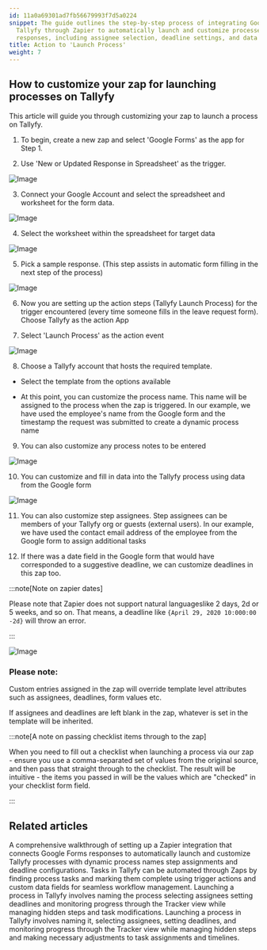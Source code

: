 ```yaml
---
id: 11a0a69301ad7fb56679993f7d5a0224
snippet: The guide outlines the step-by-step process of integrating Google Forms with
  Tallyfy through Zapier to automatically launch and customize processes with form
  responses, including assignee selection, deadline settings, and data mapping configurations.
title: Action to 'Launch Process'
weight: 7
---
```


## How to customize your zap for launching processes on Tallyfy

This article will guide you through customizing your zap to launch a process on Tallyfy.

1. To begin, create a new zap and select 'Google Forms' as the app for Step 1.

2. Use 'New or Updated Response in Spreadsheet' as the trigger.

![Image](https://screenshots.tallyfy.com/custom-tallyfy-zap-1.png)

3. Connect your Google Account and select the spreadsheet and worksheet for the form data.

![Image](https://screenshots.tallyfy.com/custom-tallyfy-zap-2.png)

4. Select the worksheet within the spreadsheet for target data

![Image](https://screenshots.tallyfy.com/custom-tallyfy-zap-3.png)

5. Pick a sample response. (This step assists in automatic form filling in the next step of the process)

![Image](https://screenshots.tallyfy.com/custom-tallyfy-zap-4.png)

6. Now you are setting up the action steps (Tallyfy Launch Process) for the trigger encountered (every time someone fills in the leave request form). Choose Tallyfy as the action App

7. Select 'Launch Process' as the action event

![Image](https://screenshots.tallyfy.com/custom-tallyfy-zap-5.png)

8. Choose a Tallyfy account that hosts the required template.

- Select the template from the options available

- At this point, you can customize the process name. This name will be assigned to the process when the zap is triggered. In our example, we have used the employee's name from the Google form and the timestamp the request was submitted to create a dynamic process name

9. You can also customize any process notes to be entered

![Image](https://screenshots.tallyfy.com/custom-tallyfy-zap-6.png)

10. You can customize and fill in data into the Tallyfy process using data from the Google form

![Image](https://screenshots.tallyfy.com/custom-tallyfy-zap-7.png)

11. You can also customize step assignees. Step assignees can be members of your Tallyfy org or guests (external users). In our example, we have used the contact email address of the employee from the Google form to assign additional tasks

12. If there was a date field in the Google form that would have corresponded to a suggestive deadline, we can customize deadlines in this zap too.

:::note[Note on zapier dates]

Please note that Zapier does not support natural languageslike 2 days, 2d or 5 weeks, and so on. That means, a deadline like `{April 29, 2020 10:000:00 -2d}` will throw an error.

:::

![Image](https://screenshots.tallyfy.com/custom-tallyfy-zap-8.png)

### Please note:

Custom entries assigned in the zap will override template level attributes such as assignees, deadlines, form values etc.

If assignees and deadlines are left blank in the zap, whatever is set in the template will be inherited.

:::note[A note on passing checklist items through to the zap]

When you need to fill out a checklist when launching a process via our zap - ensure you use a comma-separated set of values from the original source, and then pass that straight through to the checklist. The result will be intuitive - the items you passed in will be the values which are "checked" in your checklist form field.

:::


## Related articles
<CardGrid>
<LinkTitleCard header="<b>Zapier > Action to 'Launch Process'</b>" href="/products/pro/integrations/middleware/zapier/how-to-customize-your-tallyfy-zap-for-launch-process/" > A comprehensive walkthrough of setting up a Zapier integration that connects Google Forms responses to automatically launch and customize Tallyfy processes with dynamic process names step assignments and deadline configurations. </LinkTitleCard>
<LinkTitleCard header="<b>Zapier > Automate tasks in Tallyfy using zaps</b>" href="/products/pro/integrations/middleware/zapier/how-to-automate-tasks-in-tallyfy-using-zaps/" > Tasks in Tallyfy can be automated through Zaps by finding process tasks and marking them complete using trigger actions and custom data fields for seamless workflow management. </LinkTitleCard>
<LinkTitleCard header="<b>Launching > Launch manually</b>" href="/products/pro/launching/how-can-i-launch-a-process-in-tallyfy/" > Launching a process in Tallyfy involves naming the process selecting assignees setting deadlines and monitoring progress through the Tracker view while managing hidden steps and task modifications. </LinkTitleCard>
<LinkTitleCard header="<b>Launching > Launch manually</b>" href="/products/pro/launching/how-can-i-launch-a-process-in-tallyfy/" > Launching a process in Tallyfy involves naming it, selecting assignees, setting deadlines, and monitoring progress through the Tracker view while managing hidden steps and making necessary adjustments to task assignments and timelines. </LinkTitleCard>
</CardGrid>